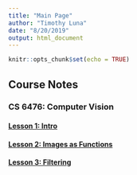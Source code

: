 ```yaml
---
title: "Main Page"
author: "Timothy Luna"
date: "8/20/2019"
output: html_document
---
```


```r
knitr::opts_chunk$set(echo = TRUE)
```

## Course Notes

### CS 6476: Computer Vision

#### [Lesson 1: Intro](notes/cs6476/Lesson_01.html)

#### [Lesson 2: Images as Functions](notes/cs6476/Lesson_02.html)

#### [Lesson 3: Filtering](notes/cs6476/Lesson_03.html)